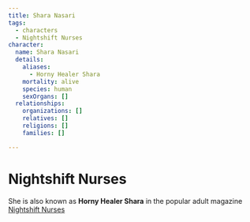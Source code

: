 ```yaml
---
title: Shara Nasari
tags:
  - characters
  - Nightshift Nurses
character:
  name: Shara Nasari
  details:
    aliases:
      - Horny Healer Shara
    mortality: alive
    species: human
    sexOrgans: []
  relationships:
    organizations: []
    relatives: []
    religions: []
    families: []

---
```


<Stub />

# Nightshift Nurses

She is also known as **Horny Healer Shara** in the popular adult magazine
[Nightshift Nurses](/world/organizations/nightshift-nurses/)

